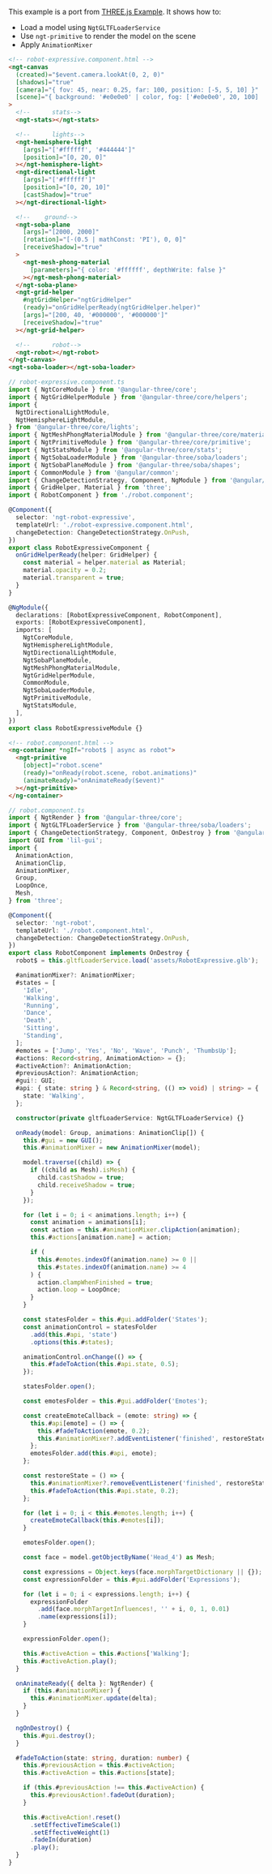 This example is a port from [THREE.js Example](https://threejs.org/examples/#webgl_animation_skinning_morph). It shows how to:

- Load a model using `NgtGLTFLoaderService`
- Use `ngt-primitive` to render the model on the scene
- Apply `AnimationMixer`

```html
<!-- robot-expressive.component.html -->
<ngt-canvas
  (created)="$event.camera.lookAt(0, 2, 0)"
  [shadows]="true"
  [camera]="{ fov: 45, near: 0.25, far: 100, position: [-5, 5, 10] }"
  [scene]="{ background: '#e0e0e0' | color, fog: ['#e0e0e0', 20, 100] | fog }"
>
  <!--      stats-->
  <ngt-stats></ngt-stats>

  <!--      lights-->
  <ngt-hemisphere-light
    [args]="['#ffffff', '#444444']"
    [position]="[0, 20, 0]"
  ></ngt-hemisphere-light>
  <ngt-directional-light
    [args]="['#ffffff']"
    [position]="[0, 20, 10]"
    [castShadow]="true"
  ></ngt-directional-light>

  <!--    ground-->
  <ngt-soba-plane
    [args]="[2000, 2000]"
    [rotation]="[-(0.5 | mathConst: 'PI'), 0, 0]"
    [receiveShadow]="true"
  >
    <ngt-mesh-phong-material
      [parameters]="{ color: '#ffffff', depthWrite: false }"
    ></ngt-mesh-phong-material>
  </ngt-soba-plane>
  <ngt-grid-helper
    #ngtGridHelper="ngtGridHelper"
    (ready)="onGridHelperReady(ngtGridHelper.helper)"
    [args]="[200, 40, '#000000', '#000000']"
    [receiveShadow]="true"
  ></ngt-grid-helper>

  <!--      robot-->
  <ngt-robot></ngt-robot>
</ngt-canvas>
<ngt-soba-loader></ngt-soba-loader>
```

```ts
// robot-expressive.component.ts
import { NgtCoreModule } from '@angular-three/core';
import { NgtGridHelperModule } from '@angular-three/core/helpers';
import {
  NgtDirectionalLightModule,
  NgtHemisphereLightModule,
} from '@angular-three/core/lights';
import { NgtMeshPhongMaterialModule } from '@angular-three/core/materials';
import { NgtPrimitiveModule } from '@angular-three/core/primitive';
import { NgtStatsModule } from '@angular-three/core/stats';
import { NgtSobaLoaderModule } from '@angular-three/soba/loaders';
import { NgtSobaPlaneModule } from '@angular-three/soba/shapes';
import { CommonModule } from '@angular/common';
import { ChangeDetectionStrategy, Component, NgModule } from '@angular/core';
import { GridHelper, Material } from 'three';
import { RobotComponent } from './robot.component';

@Component({
  selector: 'ngt-robot-expressive',
  templateUrl: './robot-expressive.component.html',
  changeDetection: ChangeDetectionStrategy.OnPush,
})
export class RobotExpressiveComponent {
  onGridHelperReady(helper: GridHelper) {
    const material = helper.material as Material;
    material.opacity = 0.2;
    material.transparent = true;
  }
}

@NgModule({
  declarations: [RobotExpressiveComponent, RobotComponent],
  exports: [RobotExpressiveComponent],
  imports: [
    NgtCoreModule,
    NgtHemisphereLightModule,
    NgtDirectionalLightModule,
    NgtSobaPlaneModule,
    NgtMeshPhongMaterialModule,
    NgtGridHelperModule,
    CommonModule,
    NgtSobaLoaderModule,
    NgtPrimitiveModule,
    NgtStatsModule,
  ],
})
export class RobotExpressiveModule {}
```

```html
<!-- robot.component.html -->
<ng-container *ngIf="robot$ | async as robot">
  <ngt-primitive
    [object]="robot.scene"
    (ready)="onReady(robot.scene, robot.animations)"
    (animateReady)="onAnimateReady($event)"
  ></ngt-primitive>
</ng-container>
```

```ts
// robot.component.ts
import { NgtRender } from '@angular-three/core';
import { NgtGLTFLoaderService } from '@angular-three/soba/loaders';
import { ChangeDetectionStrategy, Component, OnDestroy } from '@angular/core';
import GUI from 'lil-gui';
import {
  AnimationAction,
  AnimationClip,
  AnimationMixer,
  Group,
  LoopOnce,
  Mesh,
} from 'three';

@Component({
  selector: 'ngt-robot',
  templateUrl: './robot.component.html',
  changeDetection: ChangeDetectionStrategy.OnPush,
})
export class RobotComponent implements OnDestroy {
  robot$ = this.gltfLoaderService.load('assets/RobotExpressive.glb');

  #animationMixer?: AnimationMixer;
  #states = [
    'Idle',
    'Walking',
    'Running',
    'Dance',
    'Death',
    'Sitting',
    'Standing',
  ];
  #emotes = ['Jump', 'Yes', 'No', 'Wave', 'Punch', 'ThumbsUp'];
  #actions: Record<string, AnimationAction> = {};
  #activeAction?: AnimationAction;
  #previousAction?: AnimationAction;
  #gui!: GUI;
  #api: { state: string } & Record<string, (() => void) | string> = {
    state: 'Walking',
  };

  constructor(private gltfLoaderService: NgtGLTFLoaderService) {}

  onReady(model: Group, animations: AnimationClip[]) {
    this.#gui = new GUI();
    this.#animationMixer = new AnimationMixer(model);

    model.traverse((child) => {
      if ((child as Mesh).isMesh) {
        child.castShadow = true;
        child.receiveShadow = true;
      }
    });

    for (let i = 0; i < animations.length; i++) {
      const animation = animations[i];
      const action = this.#animationMixer.clipAction(animation);
      this.#actions[animation.name] = action;

      if (
        this.#emotes.indexOf(animation.name) >= 0 ||
        this.#states.indexOf(animation.name) >= 4
      ) {
        action.clampWhenFinished = true;
        action.loop = LoopOnce;
      }
    }

    const statesFolder = this.#gui.addFolder('States');
    const animationControl = statesFolder
      .add(this.#api, 'state')
      .options(this.#states);

    animationControl.onChange(() => {
      this.#fadeToAction(this.#api.state, 0.5);
    });

    statesFolder.open();

    const emotesFolder = this.#gui.addFolder('Emotes');

    const createEmoteCallback = (emote: string) => {
      this.#api[emote] = () => {
        this.#fadeToAction(emote, 0.2);
        this.#animationMixer?.addEventListener('finished', restoreState);
      };
      emotesFolder.add(this.#api, emote);
    };

    const restoreState = () => {
      this.#animationMixer?.removeEventListener('finished', restoreState);
      this.#fadeToAction(this.#api.state, 0.2);
    };

    for (let i = 0; i < this.#emotes.length; i++) {
      createEmoteCallback(this.#emotes[i]);
    }

    emotesFolder.open();

    const face = model.getObjectByName('Head_4') as Mesh;

    const expressions = Object.keys(face.morphTargetDictionary || {});
    const expressionFolder = this.#gui.addFolder('Expressions');

    for (let i = 0; i < expressions.length; i++) {
      expressionFolder
        .add(face.morphTargetInfluences!, '' + i, 0, 1, 0.01)
        .name(expressions[i]);
    }

    expressionFolder.open();

    this.#activeAction = this.#actions['Walking'];
    this.#activeAction.play();
  }

  onAnimateReady({ delta }: NgtRender) {
    if (this.#animationMixer) {
      this.#animationMixer.update(delta);
    }
  }

  ngOnDestroy() {
    this.#gui.destroy();
  }

  #fadeToAction(state: string, duration: number) {
    this.#previousAction = this.#activeAction;
    this.#activeAction = this.#actions[state];

    if (this.#previousAction !== this.#activeAction) {
      this.#previousAction!.fadeOut(duration);
    }

    this.#activeAction!.reset()
      .setEffectiveTimeScale(1)
      .setEffectiveWeight(1)
      .fadeIn(duration)
      .play();
  }
}
```
